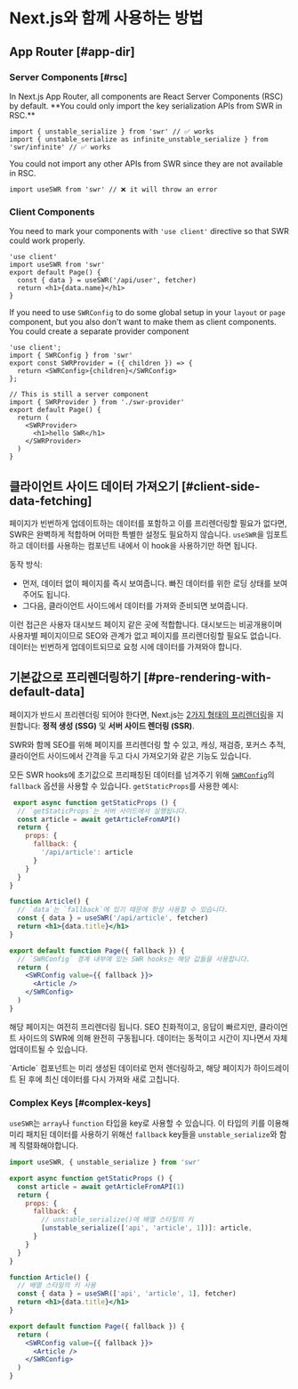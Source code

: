 
# Next.js와 함께 사용하는 방법

## App Router [#app-dir]

### Server Components [#rsc]

<Callout type="default" emoji="✅">
   In Next.js App Router, all components are React Server Components (RSC) by default. **You could only import the key serialization APIs from SWR in RSC.**
</Callout>

```tsx filename="app/page.tsx" copy
import { unstable_serialize } from 'swr' // ✅ works 
import { unstable_serialize as infinite_unstable_serialize } from 'swr/infinite' // ✅ works 
```


<Callout type="error">
   You could not import any other APIs from SWR since they are not available in RSC.
</Callout>

```tsx filename="app/page.tsx" highlight={1}
import useSWR from 'swr' // ❌ it will throw an error
```

### Client Components

You need to mark your components with `'use client'` directive so that SWR could work properly.

```tsx filename="app/page.tsx" highlight={1} copy
'use client'
import useSWR from 'swr'
export default Page() {
  const { data } = useSWR('/api/user', fetcher)
  return <h1>{data.name}</h1>
}
```

If you need to use `SWRConfig` to do some global setup in your `layout` or `page` component, but you also don't want to make them as client components. You could create a separate provider component

```tsx filename="app/swr-provider.tsx" copy
'use client';
import { SWRConfig } from 'swr'
export const SWRProvider = ({ children }) => {
  return <SWRConfig>{children}</SWRConfig>
};
```

```tsx filename="app/page.tsx" copy
// This is still a server component
import { SWRProvider } from './swr-provider'
export default Page() {
  return (
    <SWRProvider>
      <h1>hello SWR</h1>
    </SWRProvider>
  )
}
```

## 클라이언트 사이드 데이터 가져오기 [#client-side-data-fetching]

페이지가 빈번하게 업데이트하는 데이터를 포함하고 이를 프리렌더링할 필요가 없다면, SWR은 완벽하게 적합하며 어떠한 특별한 설정도 필요하지 않습니다. `useSWR`을 임포트하고 데이터를 사용하는 컴포넌트 내에서 이 hook을 사용하기만 하면 됩니다.

동작 방식:

- 먼저, 데이터 없이 페이지를 즉시 보여줍니다. 빠진 데이터를 위한 로딩 상태를 보여주어도 됩니다.
- 그다음, 클라이언트 사이드에서 데이터를 가져와 준비되면 보여줍니다.

이런 접근은 사용자 대시보드 페이지 같은 곳에 적합합니다. 대시보드는 비공개용이며 사용자별 페이지이므로 SEO와 관계가 없고 페이지를 프리렌더링할 필요도 없습니다. 데이터는 빈번하게 업데이트되므로 요청 시에 데이터를 가져와야 합니다.

## 기본값으로 프리렌더링하기 [#pre-rendering-with-default-data]

페이지가 반드시 프리렌더링 되어야 한다면, Next.js는 [2가지 형태의 프리렌더링](https://nextjs.org/docs/basic-features/data-fetching)을 지원합니다:
**정적 생성 (SSG)** 및 **서버 사이드 렌더링 (SSR)**.

SWR와 함께 SEO를 위해 페이지를 프리렌더링 할 수 있고, 캐싱, 재검증, 포커스 추적, 클라이언트 사이드에서 간격을 두고 다시 가져오기와 같은 기능도 있습니다.

모든 SWR hooks에 초기값으로 프리패칭된 데이터를 넘겨주기 위해 [`SWRConfig`](/docs/global-configuration)의 `fallback` 옵션을 사용할 수 있습니다.
`getStaticProps`를 사용한 예시:

```jsx
 export async function getStaticProps () {
  // `getStaticProps`는 서버 사이드에서 실행됩니다.
  const article = await getArticleFromAPI()
  return {
    props: {
      fallback: {
        '/api/article': article
      }
    }
  }
}

function Article() {
  // `data`는 `fallback`에 있기 때문에 항상 사용할 수 있습니다.
  const { data } = useSWR('/api/article', fetcher)
  return <h1>{data.title}</h1>
}

export default function Page({ fallback }) {
  // `SWRConfig` 경계 내부에 있는 SWR hooks는 해당 값들을 사용합니다.
  return (
    <SWRConfig value={{ fallback }}>
      <Article />
    </SWRConfig>
  )
}
```

해당 페이지는 여전히 프리렌더링 됩니다. SEO 친화적이고, 응답이 빠르지만, 클라이언트 사이드의 SWR에 의해 완전히 구동됩니다. 데이터는 동적이고 시간이 지나면서 자체 업데이트될 수 있습니다.

<Callout emoji="💡">
  `Article` 컴포넌트는 미리 생성된 데이터로 먼저 렌더링하고, 해당 페이지가 하이드레이트 된 후에 최신 데이터를 다시 가져와 새로 고칩니다.
</Callout>

### Complex Keys [#complex-keys]

`useSWR`는 `array`나 `function` 타입을 key로 사용할 수 있습니다. 이 타입의 키를 이용해 미리 패치된 데이터를 사용하기 위해선 `fallback` key들을 `unstable_serialize`와 함께 직렬화해야합니다.

```jsx
import useSWR, { unstable_serialize } from 'swr'

export async function getStaticProps () {
  const article = await getArticleFromAPI(1)
  return {
    props: {
      fallback: {
        // unstable_serialize()에 배열 스타일의 키
        [unstable_serialize(['api', 'article', 1])]: article,
      }
    }
  }
}

function Article() {
  // 배열 스타일의 키 사용
  const { data } = useSWR(['api', 'article', 1], fetcher)
  return <h1>{data.title}</h1>
}

export default function Page({ fallback }) {
  return (
    <SWRConfig value={{ fallback }}>
      <Article />
    </SWRConfig>
  )
}
```
